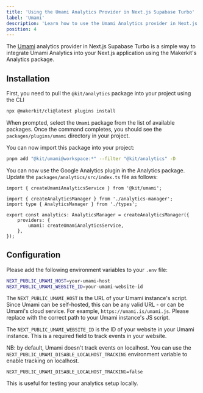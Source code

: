```yaml
---
title: 'Using the Umami Analytics Provider in Next.js Supabase Turbo'
label: 'Umami'
description: 'Learn how to use the Umami Analytics provider in Next.js Supabase Turbo'
position: 4
---
```


The [Umami](https://umami.is/) analytics provider in Next.js Supabase Turbo is a simple way to integrate Umami Analytics into your Next.js application using the Makerkit's Analytics package.

## Installation

First, you need to pull the `@kit/analytics` package into your project using the CLI

```bash
npx @makerkit/cli@latest plugins install
```

When prompted, select the `Umami` package from the list of available packages. Once the command completes, you should see the `packages/plugins/umami` directory in your project.

You can now import this package into your project:

```bash
pnpm add "@kit/umami@workspace:*" --filter "@kit/analytics" -D
```

You can now use the Google Analytics plugin in the Analytics package. Update the `packages/analytics/src/index.ts` file as follows:

```tsx title="packages/analytics/src/index.ts"
import { createUmamiAnalyticsService } from '@kit/umami';

import { createAnalyticsManager } from './analytics-manager';
import type { AnalyticsManager } from './types';

export const analytics: AnalyticsManager = createAnalyticsManager({
    providers: {
        umami: createUmamiAnalyticsService,
    },
});
```

## Configuration

Please add the following environment variables to your `.env` file:

```bash
NEXT_PUBLIC_UMAMI_HOST=your-umami-host
NEXT_PUBLIC_UMAMI_WEBSITE_ID=your-umami-website-id
```

The `NEXT_PUBLIC_UMAMI_HOST` is the URL of your Umami instance's script. Since Umami can be self-hosted, this can be any valid URL - or can be Umami's cloud service. For example, `https://umami.is/umami.js`. Please replace with the correct path to your Umami instance's JS script.

The `NEXT_PUBLIC_UMAMI_WEBSITE_ID` is the ID of your website in your Umami instance. This is a required field to track events in your website.

NB: by default, Umami doesn't track events on localhost. You can use the `NEXT_PUBLIC_UMAMI_DISABLE_LOCALHOST_TRACKING` environment variable to enable tracking on localhost.

```
NEXT_PUBLIC_UMAMI_DISABLE_LOCALHOST_TRACKING=false
```

This is useful for testing your analytics setup locally.
